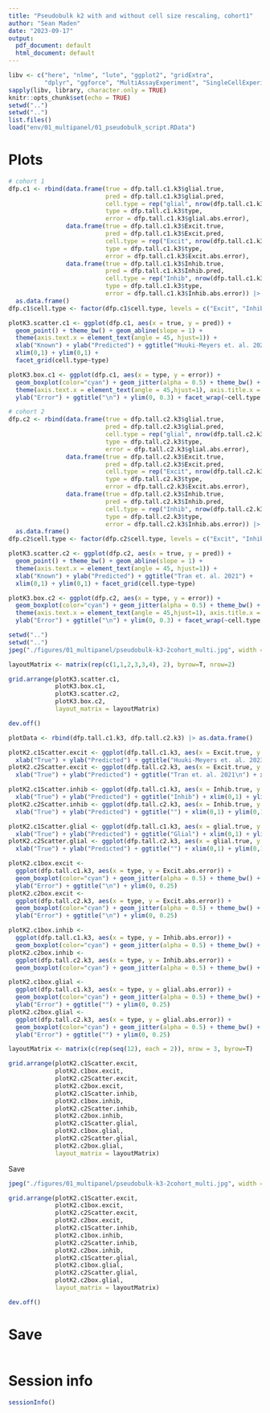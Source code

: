 ```yaml
---
title: "Pseudobulk k2 with and without cell size rescaling, cohort1"
author: "Sean Maden"
date: "2023-09-17"
output:
  pdf_document: default
  html_document: default
---
```


```r
libv <- c("here", "nlme", "lute", "ggplot2", "gridExtra", 
          "dplyr", "ggforce", "MultiAssayExperiment", "SingleCellExperiment")
sapply(libv, library, character.only = TRUE)
knitr::opts_chunk$set(echo = TRUE)
setwd("..")
setwd("..")
list.files()
load("env/01_multipanel/01_pseudobulk_script.RData")
```

# Plots

```r
# cohort 1
dfp.c1 <- rbind(data.frame(true = dfp.tall.c1.k3$glial.true, 
                           pred = dfp.tall.c1.k3$glial.pred, 
                           cell.type = rep("glial", nrow(dfp.tall.c1.k3)),
                           type = dfp.tall.c1.k3$type,
                           error = dfp.tall.c1.k3$glial.abs.error),
                data.frame(true = dfp.tall.c1.k3$Excit.true, 
                           pred = dfp.tall.c1.k3$Excit.pred, 
                           cell.type = rep("Excit", nrow(dfp.tall.c1.k3)),
                           type = dfp.tall.c1.k3$type,
                           error = dfp.tall.c1.k3$Excit.abs.error),
                data.frame(true = dfp.tall.c1.k3$Inhib.true, 
                           pred = dfp.tall.c1.k3$Inhib.pred, 
                           cell.type = rep("Inhib", nrow(dfp.tall.c1.k3)),
                           type = dfp.tall.c1.k3$type,
                           error = dfp.tall.c1.k3$Inhib.abs.error)) |> 
  as.data.frame()
dfp.c1$cell.type <- factor(dfp.c1$cell.type, levels = c("Excit", "Inhib", "glial"))

plotK3.scatter.c1 <- ggplot(dfp.c1, aes(x = true, y = pred)) + 
  geom_point() + theme_bw() + geom_abline(slope = 1) +
  theme(axis.text.x = element_text(angle = 45, hjust=1)) + 
  xlab("Known") + ylab("Predicted") + ggtitle("Huuki-Meyers et. al. 2023") + 
  xlim(0,1) + ylim(0,1) +
  facet_grid(cell.type~type)

plotK3.box.c1 <- ggplot(dfp.c1, aes(x = type, y = error)) +
  geom_boxplot(color="cyan") + geom_jitter(alpha = 0.5) + theme_bw() + 
  theme(axis.text.x = element_text(angle = 45,hjust=1), axis.title.x = element_blank()) + 
  ylab("Error") + ggtitle("\n") + ylim(0, 0.3) + facet_wrap(~cell.type, nrow = 3)

```

```r
# cohort 2
dfp.c2 <- rbind(data.frame(true = dfp.tall.c2.k3$glial.true, 
                           pred = dfp.tall.c2.k3$glial.pred, 
                           cell.type = rep("glial", nrow(dfp.tall.c2.k3)),
                           type = dfp.tall.c2.k3$type,
                           error = dfp.tall.c2.k3$glial.abs.error),
                data.frame(true = dfp.tall.c2.k3$Excit.true, 
                           pred = dfp.tall.c2.k3$Excit.pred, 
                           cell.type = rep("Excit", nrow(dfp.tall.c2.k3)),
                           type = dfp.tall.c2.k3$type,
                           error = dfp.tall.c2.k3$Excit.abs.error),
                data.frame(true = dfp.tall.c2.k3$Inhib.true, 
                           pred = dfp.tall.c2.k3$Inhib.pred, 
                           cell.type = rep("Inhib", nrow(dfp.tall.c2.k3)),
                           type = dfp.tall.c2.k3$type,
                           error = dfp.tall.c2.k3$Inhib.abs.error)) |> 
  as.data.frame()
dfp.c2$cell.type <- factor(dfp.c2$cell.type, levels = c("Excit", "Inhib", "glial"))

plotK3.scatter.c2 <- ggplot(dfp.c2, aes(x = true, y = pred)) + 
  geom_point() + theme_bw() + geom_abline(slope = 1) +
  theme(axis.text.x = element_text(angle = 45, hjust=1)) + 
  xlab("Known") + ylab("Predicted") + ggtitle("Tran et. al. 2021") + 
  xlim(0,1) + ylim(0,1) + facet_grid(cell.type~type)

plotK3.box.c2 <- ggplot(dfp.c2, aes(x = type, y = error)) +
  geom_boxplot(color="cyan") + geom_jitter(alpha = 0.5) + theme_bw() + 
  theme(axis.text.x = element_text(angle = 45,hjust=1), axis.title.x = element_blank()) + 
  ylab("Error") + ggtitle("\n") + ylim(0, 0.3) + facet_wrap(~cell.type, nrow = 3)

```

```r
setwd("..")
setwd("..")
jpeg("./figures/01_multipanel/pseudobulk-k3-2cohort_multi.jpg", width = 10, height = 4, units = "in", res = 400)

layoutMatrix <- matrix(rep(c(1,1,2,3,3,4), 2), byrow=T, nrow=2)

grid.arrange(plotK3.scatter.c1,
             plotK3.box.c1,
             plotK3.scatter.c2,
             plotK3.box.c2,
             layout_matrix = layoutMatrix)

dev.off()

```

```r

plotData <- rbind(dfp.tall.c1.k3, dfp.tall.c2.k3) |> as.data.frame()

plotK2.c1Scatter.excit <- ggplot(dfp.tall.c1.k3, aes(x = Excit.true, y = Excit.pred)) + geom_point() + theme_bw() + theme(axis.text.x = element_text(angle = 45,hjust=1)) + facet_wrap(~type) + geom_abline(slope = 1) +
  xlab("True") + ylab("Predicted") + ggtitle("Huuki-Meyers et. al. 2023\nExcit") + xlim(0,1) + ylim(0,1)
plotK2.c2Scatter.excit <- ggplot(dfp.tall.c2.k3, aes(x = Excit.true, y = Excit.pred)) + geom_point() + theme_bw() + theme(axis.text.x = element_text(angle = 45,hjust=1)) + facet_wrap(~type) + geom_abline(slope = 1) +
  xlab("True") + ylab("Predicted") + ggtitle("Tran et. al. 2021\n") + xlim(0,1) + ylim(0,1)

plotK2.c1Scatter.inhib <- ggplot(dfp.tall.c1.k3, aes(x = Inhib.true, y = Inhib.pred)) + geom_point() + theme_bw() + theme(axis.text.x = element_text(angle = 45,hjust=1)) + facet_wrap(~type) + geom_abline(slope = 1) +
  xlab("True") + ylab("Predicted") + ggtitle("Inhib") + xlim(0,1) + ylim(0,1)
plotK2.c2Scatter.inhib <- ggplot(dfp.tall.c2.k3, aes(x = Inhib.true, y = Inhib.pred)) + geom_point() + theme_bw() + theme(axis.text.x = element_text(angle = 45,hjust=1)) + facet_wrap(~type) + geom_abline(slope = 1) +
  xlab("True") + ylab("Predicted") + ggtitle("") + xlim(0,1) + ylim(0,1)

plotK2.c1Scatter.glial <- ggplot(dfp.tall.c1.k3, aes(x = glial.true, y = glial.pred)) + geom_point() + theme_bw() + theme(axis.text.x = element_text(angle = 45,hjust=1)) + facet_wrap(~type) + geom_abline(slope = 1) +
  xlab("True") + ylab("Predicted") + ggtitle("Glial") + xlim(0,1) + ylim(0,1)
plotK2.c2Scatter.glial <- ggplot(dfp.tall.c2.k3, aes(x = glial.true, y = glial.pred)) + geom_point() + theme_bw() + theme(axis.text.x = element_text(angle = 45,hjust=1)) + facet_wrap(~type) + geom_abline(slope = 1) +
  xlab("True") + ylab("Predicted") + ggtitle("") + xlim(0,1) + ylim(0,1)

plotK2.c1box.excit <- 
  ggplot(dfp.tall.c1.k3, aes(x = type, y = Excit.abs.error)) +
  geom_boxplot(color="cyan") + geom_jitter(alpha = 0.5) + theme_bw() + theme(axis.text.x = element_text(angle = 45,hjust=1), axis.title.x = element_blank()) + 
  ylab("Error") + ggtitle("\n") + ylim(0, 0.25)
plotK2.c2box.excit <- 
  ggplot(dfp.tall.c2.k3, aes(x = type, y = Excit.abs.error)) +
  geom_boxplot(color="cyan") + geom_jitter(alpha = 0.5) + theme_bw() + theme(axis.text.x = element_text(angle = 45,hjust=1), axis.title.x = element_blank()) + 
  ylab("Error") + ggtitle("\n") + ylim(0, 0.25)

plotK2.c1box.inhib <- 
  ggplot(dfp.tall.c1.k3, aes(x = type, y = Inhib.abs.error)) +
  geom_boxplot(color="cyan") + geom_jitter(alpha = 0.5) + theme_bw() + theme(axis.text.x = element_text(angle = 45,hjust=1), axis.title.x = element_blank()) + ylab("Error") + ggtitle("") + ylim(0, 0.25)
plotK2.c2box.inhib <- 
  ggplot(dfp.tall.c2.k3, aes(x = type, y = Inhib.abs.error)) +
  geom_boxplot(color="cyan") + geom_jitter(alpha = 0.5) + theme_bw() + theme(axis.text.x = element_text(angle = 45,hjust=1), axis.title.x = element_blank()) + ylab("Error") + ggtitle("") + ylim(0, 0.25)

plotK2.c1box.glial <- 
  ggplot(dfp.tall.c1.k3, aes(x = type, y = glial.abs.error)) +
  geom_boxplot(color="cyan") + geom_jitter(alpha = 0.5) + theme_bw() + theme(axis.text.x = element_text(angle = 45,hjust=1), axis.title.x = element_blank()) + 
  ylab("Error") + ggtitle("") + ylim(0, 0.25)
plotK2.c2box.glial <- 
  ggplot(dfp.tall.c2.k3, aes(x = type, y = glial.abs.error)) +
  geom_boxplot(color="cyan") + geom_jitter(alpha = 0.5) + theme_bw() + theme(axis.text.x = element_text(angle = 45,hjust=1), axis.title.x = element_blank()) +
  ylab("Error") + ggtitle("") + ylim(0, 0.25)

```

```r

layoutMatrix <- matrix(c(rep(seq(12), each = 2)), nrow = 3, byrow=T)

grid.arrange(plotK2.c1Scatter.excit,
             plotK2.c1box.excit,
             plotK2.c2Scatter.excit,
             plotK2.c2box.excit,
             plotK2.c1Scatter.inhib,
             plotK2.c1box.inhib,
             plotK2.c2Scatter.inhib,
             plotK2.c2box.inhib,
             plotK2.c1Scatter.glial,
             plotK2.c1box.glial,
             plotK2.c2Scatter.glial,
             plotK2.c2box.glial,
             layout_matrix = layoutMatrix)

```
Save

```r

jpeg("./figures/01_multipanel/pseudobulk-k3-2cohort_multi.jpg", width = 8, height = 6, units = "in", res = 400)

grid.arrange(plotK2.c1Scatter.excit,
             plotK2.c1box.excit,
             plotK2.c2Scatter.excit,
             plotK2.c2box.excit,
             plotK2.c1Scatter.inhib,
             plotK2.c1box.inhib,
             plotK2.c2Scatter.inhib,
             plotK2.c2box.inhib,
             plotK2.c1Scatter.glial,
             plotK2.c1box.glial,
             plotK2.c2Scatter.glial,
             plotK2.c2box.glial,
             layout_matrix = layoutMatrix)

dev.off()

```

# Save

```r
```

# Session info

```r
sessionInfo()
```